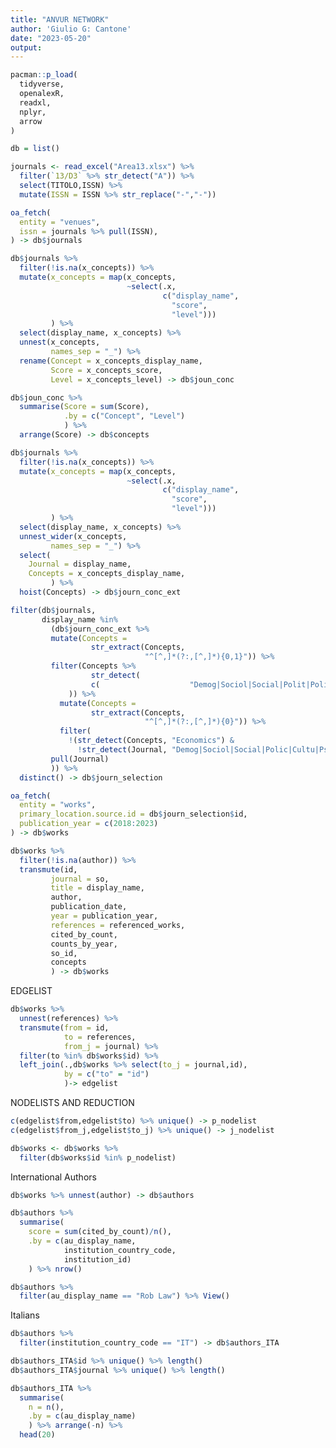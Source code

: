 ```yaml
---
title: "ANVUR NETWORK"
author: 'Giulio G: Cantone'
date: "2023-05-20"
output:
---
```


```r
pacman::p_load(
  tidyverse,
  openalexR,
  readxl,
  nplyr,
  arrow
)
```

```r
db = list()
```


```r
journals <- read_excel("Area13.xlsx") %>%
  filter(`13/D3` %>% str_detect("A")) %>%
  select(TITOLO,ISSN) %>%
  mutate(ISSN = ISSN %>% str_replace("‐","-"))
```


```r
oa_fetch(
  entity = "venues",
  issn = journals %>% pull(ISSN),
) -> db$journals
```

```r
db$journals %>%
  filter(!is.na(x_concepts)) %>%
  mutate(x_concepts = map(x_concepts,
                          ~select(.x,
                                  c("display_name",
                                    "score",
                                    "level")))
         ) %>%
  select(display_name, x_concepts) %>%
  unnest(x_concepts,
         names_sep = "_") %>%
  rename(Concept = x_concepts_display_name,
         Score = x_concepts_score,
         Level = x_concepts_level) -> db$joun_conc

db$joun_conc %>%
  summarise(Score = sum(Score),
            .by = c("Concept", "Level")
            ) %>%
  arrange(Score) -> db$concepts
```

```r
db$journals %>%
  filter(!is.na(x_concepts)) %>%
  mutate(x_concepts = map(x_concepts,
                          ~select(.x,
                                  c("display_name",
                                    "score",
                                    "level")))
         ) %>%
  select(display_name, x_concepts) %>%
  unnest_wider(x_concepts,
         names_sep = "_") %>%
  select(
    Journal = display_name,
    Concepts = x_concepts_display_name,
         ) %>%
  hoist(Concepts) -> db$journ_conc_ext

filter(db$journals,
       display_name %in%
         (db$journ_conc_ext %>%
         mutate(Concepts =
                  str_extract(Concepts,
                              "^[^,]*(?:,[^,]*){0,1}")) %>%
         filter(Concepts %>%
                  str_detect(
                  c(                    "Demog|Sociol|Social|Polit|Polic|Cultu|Psych|Popul|Crim|Educ|Geoga|Evalu")
             )) %>%
           mutate(Concepts =
                  str_extract(Concepts,
                              "^[^,]*(?:,[^,]*){0}")) %>%
           filter(
             !(str_detect(Concepts, "Economics") &
               !str_detect(Journal, "Demog|Sociol|Social|Polic|Cultu|Psych|Popul|Crim|Educ|Geoga|Evalu"))) %>%
         pull(Journal)
         )) %>%
  distinct() -> db$journ_selection

```

```r
oa_fetch(
  entity = "works",
  primary_location.source.id = db$journ_selection$id,
  publication_year = c(2018:2023)
) -> db$works

db$works %>%
  filter(!is.na(author)) %>%
  transmute(id,
         journal = so,
         title = display_name,
         author,
         publication_date,
         year = publication_year,
         references = referenced_works,
         cited_by_count,
         counts_by_year,
         so_id,
         concepts
         ) -> db$works
```


EDGELIST

```r
db$works %>%
  unnest(references) %>%
  transmute(from = id,
            to = references,
            from_j = journal) %>%
  filter(to %in% db$works$id) %>%
  left_join(.,db$works %>% select(to_j = journal,id),
            by = c("to" = "id")
            )-> edgelist
```

NODELISTS AND REDUCTION


```r
c(edgelist$from,edgelist$to) %>% unique() -> p_nodelist
c(edgelist$from_j,edgelist$to_j) %>% unique() -> j_nodelist

db$works <- db$works %>%
  filter(db$works$id %in% p_nodelist)
```
International Authors

```r
db$works %>% unnest(author) -> db$authors

db$authors %>%
  summarise(
    score = sum(cited_by_count)/n(),
    .by = c(au_display_name,
            institution_country_code,
            institution_id)
    ) %>% nrow()

db$authors %>%
  filter(au_display_name == "Rob Law") %>% View()
```
Italians

```r
db$authors %>%
  filter(institution_country_code == "IT") -> db$authors_ITA

db$authors_ITA$id %>% unique() %>% length()
db$authors_ITA$journal %>% unique() %>% length()

db$authors_ITA %>%
  summarise(
    n = n(),
    .by = c(au_display_name)
    ) %>% arrange(-n) %>%
  head(20)
```

